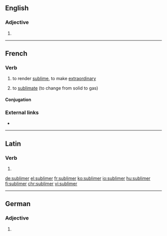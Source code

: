 ==English==

===Adjective===
{{head|en|adjective comparative form}}

# {{en-comparative of|sublime}}

----

==French==

===Verb===
{{fr-verb}}
# {{context|transitive|lang=fr}} to render [[sublime]], to make [[extraordinary]]
# {{context|chemistry|lang=fr}} to [[sublimate]] (to change from solid to gas)

====Conjugation====
{{fr-conj-er|sublim|avoir}}

===External links===
* {{R:TLFi}}

----

==Latin==

===Verb===
{{la-verb-form|sublīmer}}

# {{conjugation of|sublīmō||1|s|pres|pass|sub|lang=la}}

[[de:sublimer]]
[[el:sublimer]]
[[fr:sublimer]]
[[ko:sublimer]]
[[io:sublimer]]
[[hu:sublimer]]
[[fi:sublimer]]
[[chr:sublimer]]
[[vi:sublimer]]

----
==German==

===Adjective===
{{head|de|adjective form}}

# {{comparative of|sublim|lang=de}}
{{rfc-auto}}
